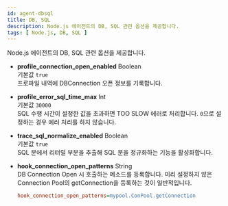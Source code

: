 ```yaml
---
id: agent-dbsql
title: DB, SQL
description: Node.js 에이전트의 DB, SQL 관련 옵션을 제공합니다.
tags: [ Node.js, DB, SQL ] 
---
```


Node.js 에이전트의 DB, SQL 관련 옵션을 제공합니다.

* **profile_connection_open_enabled** <span class='type'>Boolean</span><br/>
기본값 `true`<br/>
프로파일 내역에 DBConnection 오픈 정보를 기록합니다.

* **profile_error_sql_time_max** <span class='type'>Int</span><br/>
기본값 `30000`<br/>
SQL 수행 시간이 설정한 값을 초과하면 TOO SLOW 에러로 처리합니다. `0`으로 설정하는 경우 에러 처리를 하지 않습니다.

* **trace_sql_normalize_enabled** <span class='type'>Boolean</span><br/>
기본값 `true`<br/>
SQL 문에서 리터럴 부분을 추출해 SQL 문을 정규화하는 기능을 활성화합니다.

* **hook_connection_open_patterns** <span class='type'>String</span><br/>
    DB Connection Open 시 호출하는 메소드를 등록합니다. 미리 설정하지 않은 Connection Pool의 getConnection을 등록하는 것이 일반적입니다.

    ```ini title='예시'
    hook_connection_open_patterns=mypool.ConPool.getConnection
    ```
